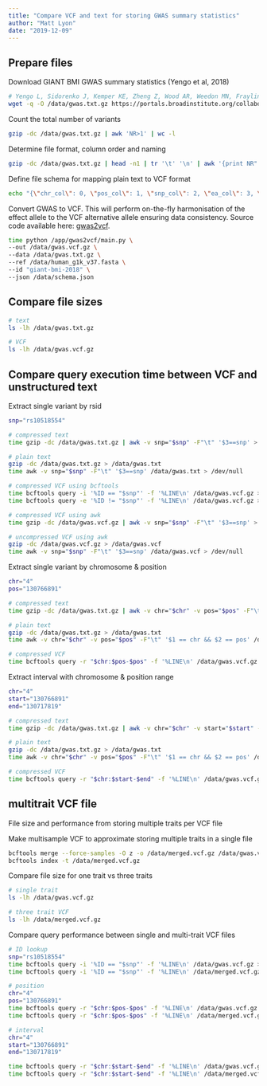 ```yaml
---
title: "Compare VCF and text for storing GWAS summary statistics"
author: "Matt Lyon"
date: "2019-12-09"
---
```


## Prepare files

Download GIANT BMI GWAS summary statistics (Yengo et al, 2018)

```bash
# Yengo L, Sidorenko J, Kemper KE, Zheng Z, Wood AR, Weedon MN, Frayling TM, Hirschhorn J, Yang J, Visscher PM, GIANT Consortium. (2018). Meta-analysis of genome-wide association studies for height and body mass index in ~700,000 individuals of European ancestry. Biorxiv.
wget -q -O /data/gwas.txt.gz https://portals.broadinstitute.org/collaboration/giant/images/c/c8/Meta-analysis_Locke_et_al%2BUKBiobank_2018_UPDATED.txt.gz
```

Count the total number of variants

```bash
gzip -dc /data/gwas.txt.gz | awk 'NR>1' | wc -l
```

Determine file format, column order and naming

```bash
gzip -dc /data/gwas.txt.gz | head -n1 | tr '\t' '\n' | awk '{print NR" "$0}'
```

Define file schema for mapping plain text to VCF format

```bash
echo "{\"chr_col\": 0, \"pos_col\": 1, \"snp_col\": 2, \"ea_col\": 3, \"oa_col\": 4, \"eaf_col\": 5, \"beta_col\": 6, \"se_col\": 7, \"pval_col\": 8, \"ncontrol_col\": 9, \"header\": true, \"build\": \"GRCh37\", \"delimiter\": \"\t\"}" > /data/schema.json
```

Convert GWAS to VCF. This will perform on-the-fly harmonisation of the effect allele to the VCF alternative allele ensuring data consistency. Source code available here: [gwas2vcf](https://github.com/MRCIEU/gwas2vcf).

```bash
time python /app/gwas2vcf/main.py \
--out /data/gwas.vcf.gz \
--data /data/gwas.txt.gz \
--ref /data/human_g1k_v37.fasta \
--id "giant-bmi-2018" \
--json /data/schema.json
```

## Compare file sizes

```bash
# text
ls -lh /data/gwas.txt.gz

# VCF
ls -lh /data/gwas.vcf.gz
```

## Compare query execution time between VCF and unstructured text

Extract single variant by rsid

```bash
snp="rs10518554"

# compressed text
time gzip -dc /data/gwas.txt.gz | awk -v snp="$snp" -F"\t" '$3==snp' > /dev/null

# plain text
gzip -dc /data/gwas.txt.gz > /data/gwas.txt
time awk -v snp="$snp" -F"\t" '$3==snp' /data/gwas.txt > /dev/null

# compressed VCF using bcftools
time bcftools query -i '%ID == "$snp"' -f '%LINE\n' /data/gwas.vcf.gz > /dev/null
time bcftools query -e '%ID != "$snp"' -f '%LINE\n' /data/gwas.vcf.gz > /dev/null

# compressed VCF using awk
time gzip -dc /data/gwas.vcf.gz | awk -v snp="$snp" -F"\t" '$3==snp' > /dev/null

# uncompressed VCF using awk
gzip -dc /data/gwas.vcf.gz > /data/gwas.vcf
time awk -v snp="$snp" -F"\t" '$3==snp' /data/gwas.vcf > /dev/null
```

Extract single variant by chromosome & position

```bash
chr="4"
pos="130766891"

# compressed text
time gzip -dc /data/gwas.txt.gz | awk -v chr="$chr" -v pos="$pos" -F"\t" '$1 == chr && $2 == pos' > /dev/null

# plain text
gzip -dc /data/gwas.txt.gz > /data/gwas.txt
time awk -v chr="$chr" -v pos="$pos" -F"\t" '$1 == chr && $2 == pos' /data/gwas.txt > /dev/null

# compressed VCF
time bcftools query -r "$chr:$pos-$pos" -f '%LINE\n' /data/gwas.vcf.gz > /dev/null
```

Extract interval with chromosome & position range

```bash
chr="4"
start="130766891"
end="130717819"

# compressed text
time gzip -dc /data/gwas.txt.gz | awk -v chr="$chr" -v start="$start" -v end="$end" -F"\t" '$1 == chr && $2 >= start && $3 <= end' > /dev/null

# plain text
gzip -dc /data/gwas.txt.gz > /data/gwas.txt
time awk -v chr="$chr" -v pos="$pos" -F"\t" '$1 == chr && $2 == pos' /data/gwas.txt > /dev/null

# compressed VCF
time bcftools query -r "$chr:$start-$end" -f '%LINE\n' /data/gwas.vcf.gz > /dev/null
```

## multitrait VCF file

File size and performance from storing multiple traits per VCF file

Make multisample VCF to approximate storing multiple traits in a single file

```bash
bcftools merge --force-samples -O z -o /data/merged.vcf.gz /data/gwas.vcf.gz /data/gwas.vcf.gz /data/gwas.vcf.gz
bcftools index -t /data/merged.vcf.gz
```

Compare file size for one trait vs three traits

```bash
# single trait
ls -lh /data/gwas.vcf.gz

# three trait VCF
ls -lh /data/merged.vcf.gz
```

Compare query performance between single and multi-trait VCF files

```bash
# ID lookup
snp="rs10518554"
time bcftools query -i '%ID == "$snp"' -f '%LINE\n' /data/gwas.vcf.gz > /dev/null
time bcftools query -i '%ID == "$snp"' -f '%LINE\n' /data/merged.vcf.gz > /dev/null

# position
chr="4"
pos="130766891"
time bcftools query -r "$chr:$pos-$pos" -f '%LINE\n' /data/gwas.vcf.gz > /dev/null
time bcftools query -r "$chr:$pos-$pos" -f '%LINE\n' /data/merged.vcf.gz > /dev/null

# interval
chr="4"
start="130766891"
end="130717819"

time bcftools query -r "$chr:$start-$end" -f '%LINE\n' /data/gwas.vcf.gz > /dev/null
time bcftools query -r "$chr:$start-$end" -f '%LINE\n' /data/merged.vcf.gz > /dev/null
```